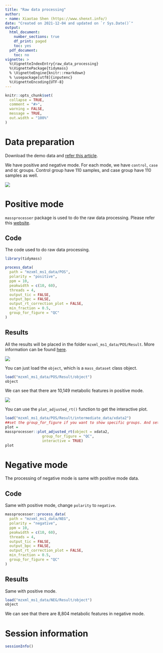 ```yaml
---
title: "Raw data processing"
author:
- name: Xiaotao Shen (https://www.shenxt.info/)
date: "Created on 2021-12-04 and updated on `r Sys.Date()`"
output:
  html_document:
    number_sections: true
    df_print: paged
    toc: yes
  pdf_document:
    toc: no
vignette: >
  %\VignetteIndexEntry{raw_data_processing}
  %\VignettePackage{tidymass}
  % \VignetteEngine{knitr::rmarkdown}
  % \usepackage[utf8]{inputenc}
  %\VignetteEncoding{UTF-8}
---
```


```r
knitr::opts_chunk$set(
  collapse = TRUE,
  comment = "#>",
  warning = FALSE,
  message = TRUE,
  out.width = "100%"
)
```


# **Data preparation**

Download the demo data and [refer this article](https://tidymass.github.io/tidymass/articles/demo_data.html).

We have positive and negative mode. For each mode, we have `control`, `case` and `QC` groups. Control group have 110 samples, and case group have 110 samples as well.

![](figures/Screen-Shot-2022-01-13-at-10.33.07-PM.png)

# **Positive mode**

`massprocesser` package is used to do the raw data processing. Please refer this [website](file:///Users/xiaotaoshen/tidymass/massprocesser/docs/index.html).

## Code

The code used to do raw data processing.

```r
library(tidymass)
```
```r
process_data(
  path = "mzxml_ms1_data/POS",
  polarity = "positive",
  ppm = 10,
  peakwidth = c(10, 60),
  threads = 4,
  output_tic = FALSE,
  output_bpc = FALSE,
  output_rt_correction_plot = FALSE,
  min_fraction = 0.5,
  group_for_figure = "QC"
)
```

## Results

All the results will be placed in the folder `mzxml_ms1_data/POS/Result`. More information can be found [here](https://tidymass.github.io/massprocesser/articles/raw_data_processing.html).

![](figures/Screen-Shot-2.png)

You can just load the `object`, which is a `mass_dataset` class object.

```r
load("mzxml_ms1_data/POS/Result/object")
object
```

We can see that there are 10,149 metabolic features in positive mode.

![](figures/Screen-Shot.png)

You can use the `plot_adjusted_rt()` function to get the interactive plot.

```r
load("mzxml_ms1_data/POS/Result/intermediate_data/xdata2")
##set the group_for_figure if you want to show specific groups. And set it as "all" if you want to show all samples.
plot = 
massprocesser::plot_adjusted_rt(object = xdata2, 
                 group_for_figure = "QC", 
                 interactive = TRUE)
plot
```

# **Negative mode**

The processing of negative mode is same with positive mode data.

## Code

Same with positive mode, change `polarity` to `negative`.

```r
massprocesser::process_data(
  path = "mzxml_ms1_data/NEG",
  polarity = "negative",
  ppm = 10,
  peakwidth = c(10, 60),
  threads = 4,
  output_tic = FALSE,
  output_bpc = FALSE,
  output_rt_correction_plot = FALSE,
  min_fraction = 0.5,
  group_for_figure = "QC"
)
```

## Results

Same with positive mode.

```r
load("mzxml_ms1_data/NEG/Result/object")
object
```

We can see that there are 8,804 metabolic features in negative mode.

# **Session information**

```r
sessionInfo()
```
